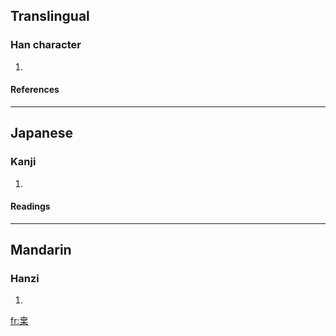 ==Translingual==
===Han character===
{{Han char|rn=75|rad=木|as=05|sn=9|four=|canj=十廿木 (JTD), X十廿木 (XJTD)}}
# {{defn|Han|sort=木05}}
====References====
{{Han ref|kx=0517.180|dkj=14594|hdz=21194.020|uh=67BD|ud=26557}}

----
==Japanese==
===Kanji===
{{ja-kanji|grade=|rs=木05}}
# {{defn|Japanese}} 
====Readings====
{{ja-readings|on=[[そう]] (sō), [[よう]] (yō)|kun=[[くわ]] (kuwa)}}

----
==Mandarin==
===Hanzi===
{{cmn-hanzi|pin=[[yè]] (ye4)|wg=yeh<sup>4</sup>}}
# {{defn|Mandarin}}

[[fr:枽]]